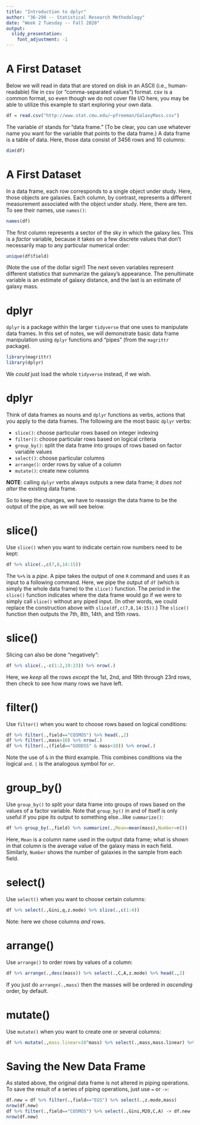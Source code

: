 ```yaml
---
title: "Introduction to dplyr"
author: "36-290 -- Statistical Research Methodology"
date: "Week 2 Tuesday -- Fall 2020"
output: 
  slidy_presentation:
    font_adjustment: -1
---
```


A First Dataset
===

Below we will read in data that are stored on disk in an ASCII (i.e., human-readable) file in csv (or "comma-separated values") format. csv is a common format, so even though we do not cover file I/O here, you may be able to utilize this example to start exploring your own data.
```r
df = read.csv("http://www.stat.cmu.edu/~pfreeman/GalaxyMass.csv")
```
The variable `df` stands for "data frame." (To be clear, you can use whatever name you want for the variable that points to the data frame.) A data frame is a table of data. Here, those data consist of 3456 rows and 10 columns:
```r
dim(df)
```

A First Dataset
===

In a data frame, each row corresponds to a single object under study. Here, those objects are galaxies. Each column, by contrast, represents a different measurement associated with the object under study. Here, there are ten. To see their names, use `names()`:
```r
names(df)
```
The first column represents a sector of the sky in which the galaxy lies. This is a *factor* variable, because it takes on a few discrete values that don't necessarily map to any particular numerical order:
```r
unique(df$field)
```
(Note the use of the dollar sign!) The next seven variables represent different statistics that summarize the galaxy's appearance. The penultimate variable is an estimate of galaxy distance, and the last is an estimate of galaxy mass.

dplyr
===

`dplyr` is a package within the larger `tidyverse` that one uses to manipulate data frames. In this set of notes, we will demonstrate basic data frame manipulation using `dplyr` functions and "pipes" (from the `magrittr` package).
```r
library(magrittr)
library(dplyr)
```
We *could* just load the whole `tidyverse` instead, if we wish.

dplyr 
===

Think of data frames as nouns and `dplyr` functions as verbs, actions that you apply to the data frames. The following are the most basic `dplyr` verbs:

- `slice()`: choose particular rows based on integer indexing 
- `filter()`: choose particular rows based on logical criteria
- `group_by()`: split the data frame into groups of rows based on factor variable values
- `select()`: choose particular columns
- `arrange()`: order rows by value of a column
- `mutate()`: create new columns

**NOTE**: calling `dplyr` verbs always outputs a new data frame; it *does not alter* the existing data frame.

So to keep the changes, we have to reassign the data frame to be the output of the pipe, as we will see below.

slice()
===

Use `slice()` when you want to indicate certain row numbers need to be kept:

```r
df %>% slice(.,c(7,8,14:15))
```
The `%>%` is a *pipe*. A pipe takes the output of one `R` command and uses it as input to a following command. Here, we pipe the output of `df` (which is simply the whole data frame) to the `slice()` function. The period in the `slice()` function indicates where the data frame would go if we were to simply call `slice()` without any piped input. (In other words, we could replace the construction above with `slice(df,c(7,8,14:15))`.) The `slice()` function then outputs the 7th, 8th, 14th, and 15th rows.

slice()
===

Slicing can also be done "negatively":
```r
df %>% slice(.,-c(1:2,19:23)) %>% nrow(.)
```
Here, we *keep* all the rows *except* the 1st, 2nd, and 19th through 23rd rows, then check to see how many rows we have left.

filter()
===

Use `filter()` when you want to choose rows based on logical conditions:

```r
df %>% filter(.,field=="COSMOS") %>% head(.,2)
df %>% filter(.,mass>10) %>% nrow(.)
df %>% filter(.,(field=="GOODSS" & mass<10)) %>% nrow(.)
```
Note the use of `&` in the third example. This combines conditions via the logical `and`. `|` is the analogous symbol for `or`.

group_by()
===

Use `group_by()` to split your data frame into groups of rows based on the values of a factor variable. Note that `group_by()` in and of itself is only useful if you pipe its output to something else...like `summarize()`:
```r
df %>% group_by(.,field) %>% summarize(.,Mean=mean(mass),Number=n())
```
Here, `Mean` is a column name used in the output data frame; what is shown in that column is the average value of the galaxy mass in each field. Similarly, `Number` shows the number of galaxies in the sample from each field.

select()
===

Use `select()` when you want to choose certain columns:

```r
df %>% select(.,Gini,q,z.mode) %>% slice(.,c(1:4))
```
Note: here we chose columns *and* rows.

arrange()
===

Use `arrange()` to order rows by values of a column:
```r
df %>% arrange(.,desc(mass)) %>% select(.,C,A,z.mode) %>% head(.,2)
```
If you just do `arrange(.,mass)` then the masses will be ordered in *ascending* order, by default.

mutate()
===

Use `mutate()` when you want to create one or several columns:
```r
df %>% mutate(.,mass.linear=10^mass) %>% select(.,mass,mass.linear) %>% arrange(.,mass) %>% head(.,3)
```

Saving the New Data Frame
===

As stated above, the original data frame is not altered in piping operations. To save the result of a series of piping operations, just use `=` or `->`:
```r
df.new = df %>% filter(.,field=="EGS") %>% select(.,z.mode,mass) 
nrow(df.new)
df %>% filter(.,field=="COSMOS") %>% select(.,Gini,M20,C,A) -> df.new
nrow(df.new)
```
